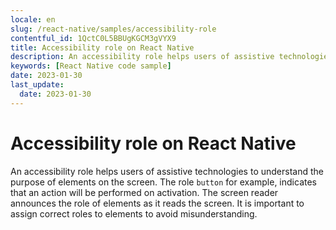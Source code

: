 ```yaml
---
locale: en
slug: /react-native/samples/accessibility-role
contentful_id: 1QctC0L5BBUgKGCM3gVYX9
title: Accessibility role on React Native
description: An accessibility role helps users of assistive technologies to understand the purpose of elements on the screen.
keywords: [React Native code sample]
date: 2023-01-30
last_update:
  date: 2023-01-30
---
```


# Accessibility role on React Native

An accessibility role helps users of assistive technologies to understand the purpose of elements on the screen. The role `button` for example, indicates that an action will be performed on activation. The screen reader announces the role of elements as it reads the screen. It is important to assign correct roles to elements to avoid misunderstanding.

<CodeSample id="accessibility-role" locale="en" platform="react native"/>
